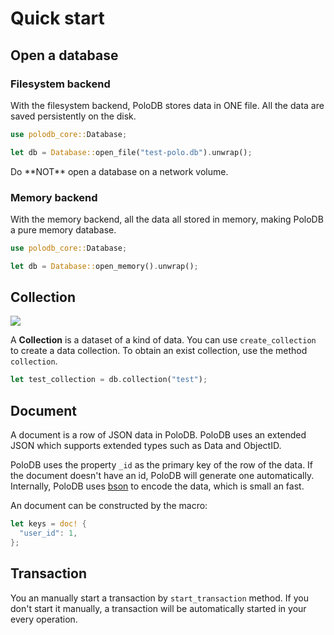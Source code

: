 
# Quick start

## Open a database

### Filesystem backend

With the filesystem backend, PoloDB stores data in ONE file.
All the data are saved persistently on the disk.

```rust
use polodb_core::Database;

let db = Database::open_file("test-polo.db").unwrap();
```

<Callout type="warning" emoji="⚠️">
  Do **NOT** open a database on a network volume.
</Callout>

### Memory backend

With the memory backend, all the data all stored in memory, making PoloDB a pure memory database.

```rust
use polodb_core::Database;

let db = Database::open_memory().unwrap();
```

## Collection

![](./concepts.png)

A **Collection** is a dataset of a kind of data.
You can use `create_collection` to create a data collection.
To obtain an exist collection, use the method `collection`.

```rust
let test_collection = db.collection("test");
```

## Document

A document is a row of JSON data in PoloDB.
PoloDB uses an extended JSON which supports extended types such as Data and ObjectID.

PoloDB uses the property `_id` as the primary key of the row of the data.
If the document doesn't have an id, PoloDB will generate one automatically.
Internally, PoloDB uses [bson](https://bsonspec.org/) to encode the data, which is small an fast.

An document can be constructed by the macro:

```rust
let keys = doc! {
  "user_id": 1,
};
```

## Transaction

You an manually start a transaction by `start_transaction` method.
If you don't start it manually, a transaction will be automatically started
in your every operation.
